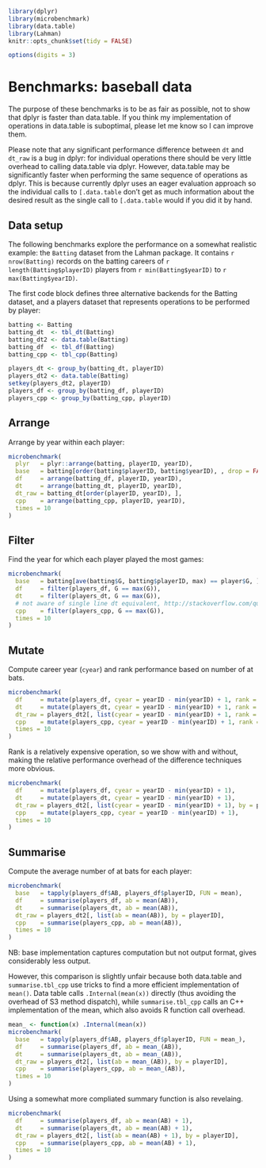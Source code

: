 ```r
library(dplyr)
library(microbenchmark)
library(data.table)
library(Lahman)
knitr::opts_chunk$set(tidy = FALSE)

options(digits = 3)
```

# Benchmarks: baseball data

The purpose of these benchmarks is to be as fair as possible, not to show that dplyr is faster than data.table. If you think my implementation of operations in data.table is suboptimal, please let me know so I can improve them.

Please note that any significant performance difference between `dt` and `dt_raw` is a bug in dplyr: for individual operations there should be very little overhead to calling data.table via dplyr. However, data.table may be significantly faster when performing the same sequence of operations as dplyr. This is because currently dplyr uses an eager evaluation approach so the individual calls to `[.data.table` don't get as much information about the desired result as the single call to `[.data.table` would if you did it by hand.

## Data setup

The following benchmarks explore the performance on a somewhat realistic example: the `Batting` dataset from the Lahman package. It contains `r nrow(Batting)` records on the batting careers of `r length(Batting$playerID)` players from `r min(Batting$yearID)` to `r max(Batting$yearID)`.

The first code block defines three alternative backends for the Batting dataset, and a players dataset that represents operations to be performed by player:

```r
batting <- Batting
batting_dt  <- tbl_dt(Batting)
batting_dt2 <- data.table(Batting)
batting_df  <- tbl_df(Batting)
batting_cpp <- tbl_cpp(Batting)

players_dt <- group_by(batting_dt, playerID)
players_dt2 <- data.table(Batting)
setkey(players_dt2, playerID)
players_df <- group_by(batting_df, playerID)
players_cpp <- group_by(batting_cpp, playerID)
```

## Arrange

Arrange by year within each player:

```r
microbenchmark(
  plyr   = plyr::arrange(batting, playerID, yearID),
  base   = batting[order(batting$playerID, batting$yearID), , drop = FALSE],
  df     = arrange(batting_df, playerID, yearID),
  dt     = arrange(batting_dt, playerID, yearID),
  dt_raw = batting_dt[order(playerID, yearID), ],
  cpp    = arrange(batting_cpp, playerID, yearID),
  times = 10
)
```

## Filter

Find the year for which each player played the most games:

```r
microbenchmark( 
  base   = batting[ave(batting$G, batting$playerID, max) == player$G, ],
  df     = filter(players_df, G == max(G)),
  dt     = filter(players_dt, G == max(G)),
  # not aware of single line dt equivalent, http://stackoverflow.com/questions/16573995/
  cpp    = filter(players_cpp, G == max(G)),
  times = 10
)
```

## Mutate

Compute career year (`cyear`) and rank performance based on number of at bats. 

```r
microbenchmark( 
  df     = mutate(players_df, cyear = yearID - min(yearID) + 1, rank = rank(desc(AB))),
  dt     = mutate(players_dt, cyear = yearID - min(yearID) + 1, rank = rank(desc(AB))),
  dt_raw = players_dt2[, list(cyear = yearID - min(yearID) + 1, rank = rank(desc(AB))), by = playerID],
  cpp    = mutate(players_cpp, cyear = yearID - min(yearID) + 1, rank = rank(desc(AB))),
  times = 10
)
```

Rank is a relatively expensive operation, so we show with and without, making the relative performance overhead of the difference techniques more obvious.

```r
microbenchmark( 
  df     = mutate(players_df, cyear = yearID - min(yearID) + 1),
  dt     = mutate(players_dt, cyear = yearID - min(yearID) + 1),
  dt_raw = players_dt2[, list(cyear = yearID - min(yearID) + 1), by = playerID],
  cpp    = mutate(players_cpp, cyear = yearID - min(yearID) + 1),
  times = 10
)
```

## Summarise

Compute the average number of at bats for each player:

```r
microbenchmark( 
  base   = tapply(players_df$AB, players_df$playerID, FUN = mean),
  df     = summarise(players_df, ab = mean(AB)),
  dt     = summarise(players_dt, ab = mean(AB)),
  dt_raw = players_dt2[, list(ab = mean(AB)), by = playerID],
  cpp    = summarise(players_cpp, ab = mean(AB)),
  times = 10
)
```

NB: base implementation captures computation but not output format, gives considerably less output.

However, this comparison is slightly unfair because both data.table and `summarise.tbl_cpp` use tricks to find a more efficient implementation of `mean()`. Data table calls `.Internal(mean(x))` directly (thus avoiding the overhead of S3 method dispatch), while `summarise.tbl_cpp` calls an C++ implementation of the mean, which also avoids R function call overhead.

```r
mean_ <- function(x) .Internal(mean(x))
microbenchmark( 
  base   = tapply(players_df$AB, players_df$playerID, FUN = mean_),
  df     = summarise(players_df, ab = mean_(AB)),
  dt     = summarise(players_dt, ab = mean_(AB)),
  dt_raw = players_dt2[, list(ab = mean_(AB)), by = playerID],
  cpp    = summarise(players_cpp, ab = mean_(AB)),
  times = 10
)
```

Using a somewhat more compliated summary function is also revelaing.

```r
microbenchmark( 
  df     = summarise(players_df, ab = mean(AB) + 1),
  dt     = summarise(players_dt, ab = mean(AB) + 1),
  dt_raw = players_dt2[, list(ab = mean(AB) + 1), by = playerID],
  cpp    = summarise(players_cpp, ab = mean(AB) + 1),
  times = 10
)
```
